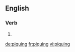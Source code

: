
==English==

===Verb===
{{head|en}}

# {{present participle of|pique}}

[[de:piquing]]
[[fr:piquing]]
[[vi:piquing]]
